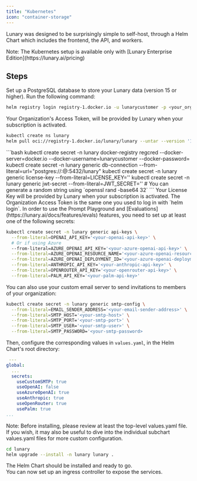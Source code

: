 ```yaml
---
title: "Kubernetes"
icon: "container-storage"
---
```


Lunary was designed to be surprisingly simple to self-host, through a Helm Chart which includes the frontend, the API, and workers.<br/>

<Note>
  Note: The Kubernetes setup is available only with [Lunary Enterprise
  Edition](https://lunary.ai/pricing)
</Note>

## Steps

<Steps>

<Step title="Set up a PostgreSQL database">
  Set up a PostgreSQL database to store your Lunary data (version 15 or higher).
</Step>

<Step title="Log in to the private Docker Repository" >
Run the following command:

```bash
helm registry login registry-1.docker.io -u lunarycustomer -p <your_organization_access_token>
```

Your Organization's Access Token, will be provided by Lunary when your subscription is activated.

</Step>

<Step title="Download the Helm Chart" >

```bash
kubectl create ns lunary
helm pull oci://registry-1.docker.io/lunary/lunary --untar --version '1.2.11' # versions are available here: https://github.com/lunary-ai/lunary/releases
```

</Step>

<Step title="Set up mandatory secrets" >
```bash
kubectl create secret -n lunary docker-registry regcred --docker-server=docker.io --docker-username=lunarycustomer --docker-password=<your_organization_access_token>
kubectl create secret -n lunary generic db-connection --from-literal=url="postgres://<username>:<password>@<host>:5432/lunary"
kubectl create secret -n lunary generic license-key --from-literal=LICENSE_KEY='<license_key>'
kubectl create secret -n lunary generic jwt-secret --from-literal=JWT_SECRET='<jwt_secret>' # You can generate a random string using `openssl rand -base64 32`
```
Your License Key will be provided by Lunary when your subscription is activated.
The Organization Access Token is the same one you used to log in with `helm login`.

</Step>

<Step title="(Optional) Set up API Keys and SMTP client" >
In order to use the Prompt Playground and [Evaluations](https://lunary.ai/docs/features/evals) features, you need to set up at least one of the following secrets:

```bash
kubectl create secret -n lunary generic api-keys \
  --from-literal=OPENAI_API_KEY='<your-openai-api-key>' \
  # Or if using Azure
  --from-literal=AZURE_OPENAI_API_KEY='<your-azure-openai-api-key>' \
  --from-literal=AZURE_OPENAI_RESOURCE_NAME='<your-azure-openai-resource-name>' \
  --from-literal=AZURE_OPENAI_DEPLOYMENT_ID='<your-azure-openai-deployment-id>' \
  --from-literal=ANTHROPIC_API_KEY='<your-anthropic-api-key>' \
  --from-literal=OPENROUTER_API_KEY='<your-openrouter-api-key>' \
  --from-literal=PALM_API_KEY='<your-palm-api-key>'

```

You can also use your custom email server to send invitations to members of your organization:

```bash
kubectl create secret -n lunary generic smtp-config \
  --from-literal=EMAIL_SENDER_ADDRESS='<your-email-sender-address>' \
  --from-literal=SMTP_HOST='<your-smtp-host>' \
  --from-literal=SMTP_PORT='<your-smtp-port>' \
  --from-literal=SMTP_USER='<your-smtp-user>' \
  --from-literal=SMTP_PASSWORD='<your-smtp-password>
```

Then, configure the corresponding values in `values.yaml`, in the Helm Chart's root directory:

```yaml
 ---
global:
  ...
  secrets:
    useCustomSMTP: true
    useOpenAI: false
    useAzureOpenAI: true
    useAnthropic: true
    useOpenRouter: true
    usePalm: true
...

```

</Step>

<Step title="Install the Helm Chart" >
<Alert>
Note: Before installing, please review at least the top-level values.yaml file. If you wish, it may also be useful to dive into the individual subchart values.yaml files for more custom configuration.
</Alert>

```bash
cd lunary
helm upgrade --install -n lunary lunary .
```

</Step>

<Step title="🎉 Done!" >
The Helm Chart should be installed and ready to go.<br/>
You can now set up an ingress controller to expose the services. 
</Step>
</Steps>
